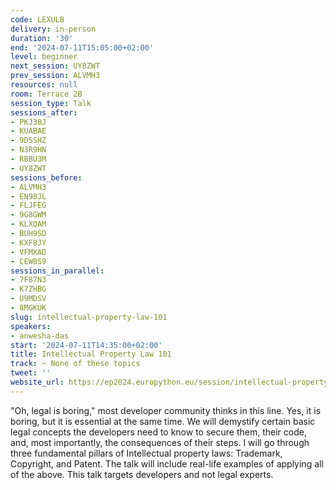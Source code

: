 ```yaml
---
code: LEXULB
delivery: in-person
duration: '30'
end: '2024-07-11T15:05:00+02:00'
level: beginner
next_session: UY8ZWT
prev_session: ALVMH3
resources: null
room: Terrace 2B
session_type: Talk
sessions_after:
- PKJ38J
- KUABAE
- 9DSSHZ
- N3R9HN
- RBBU3M
- UY8ZWT
sessions_before:
- ALVMH3
- EN98JL
- FLJFEG
- 9G8GWM
- KLXQAM
- BUH9SD
- KXF8JY
- VFMXAD
- CEW8S9
sessions_in_parallel:
- 7F87N3
- K7ZHBG
- U9MDSV
- 8MGKUK
slug: intellectual-property-law-101
speakers:
- anwesha-das
start: '2024-07-11T14:35:00+02:00'
title: Intellectual Property Law 101
track: ~ None of these topics
tweet: ''
website_url: https://ep2024.europython.eu/session/intellectual-property-law-101
---
```


"Oh, legal is boring," most developer community thinks in this line. Yes, it is boring, but it is essential at the same time. We will demystify certain basic legal concepts the developers need to know to secure them, their code, and, most importantly, the consequences of their steps. I will go through three fundamental pillars of Intellectual property laws: Trademark, Copyright, and Patent. The talk will include real-life examples of applying all of the above. This talk targets developers and not legal experts.
